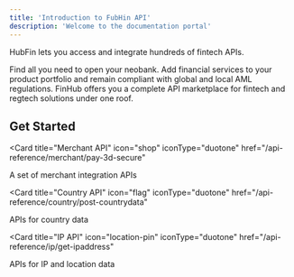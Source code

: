 ```yaml
---
title: 'Introduction to FubHin API'
description: 'Welcome to the documentation portal'
---
```


HubFin lets you access and integrate hundreds of fintech APIs.

Find all you need to open your neobank. Add financial services to your product portfolio and remain compliant with global and local AML regulations. FinHub offers you a complete API marketplace for fintech and regtech solutions under one roof.

## Get Started

<Card
  title="Merchant API"
  icon="shop"
  iconType="duotone"
  href="/api-reference/merchant/pay-3d-secure"
>
  A set of merchant integration APIs
</Card>

<Card
  title="Country API"
  icon="flag"
  iconType="duotone"
  href="/api-reference/country/post-countrydata"
>
  APIs for country data
</Card>

<Card
  title="IP API"
  icon="location-pin"
  iconType="duotone"
  href="/api-reference/ip/get-ipaddress"
>
  APIs for IP and location data
</Card>
